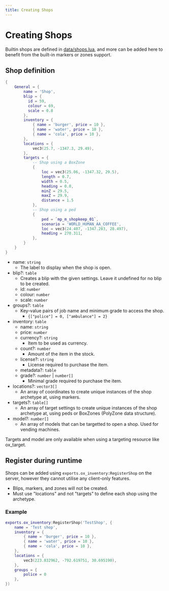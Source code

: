 ```yaml
---
title: Creating Shops
---
```


# Creating Shops

Builtin shops are defined in [data/shops.lua](https://github.com/overextended/ox_inventory/blob/main/data/shops.lua), and more can be added here to benefit from the built-in markers or zones support.

## Shop definition

```lua copy filename="data/shops.lua"
{
    General = {
        name = 'Shop',
        blip = {
          id = 59,
          colour = 69,
          scale = 0.8
        },
        inventory = {
            { name = 'burger', price = 10 },
            { name = 'water', price = 10 },
            { name = 'cola', price = 10 },
        },
        locations = {
            vec3(25.7, -1347.3, 29.49),
        },
        targets = {
            -- Shop using a BoxZone
            {
                loc = vec3(25.06, -1347.32, 29.5),
                length = 0.7,
                width = 0.5,
                heading = 0.0,
                minZ = 29.5,
                maxZ = 29.9,
                distance = 1.5
            },
            -- Shop using a ped
            {
                ped = `mp_m_shopkeep_01`,
                scenario = 'WORLD_HUMAN_AA_COFFEE',
                loc = vec3(24.407, -1347.283, 28.497),
                heading = 270.311,
            },
        }
    }
}
```

- name: `string`
  - The label to display when the shop is open.
- blip?: `table`
  - Creates a blip with the given settings. Leave it undefined for no blip to be created.
  - id: `number`
  - colour: `number`
  - scale: `number`
- groups?: `table`
  - Key-value pairs of job name and minimum grade to access the shop.
    - `{["police"] = 0, ["ambulance"] = 2}`
- inventory: `table`
  - name: `string`
  - price: `number`
  - currency?: `string`
    - Item to be used as currency.
  - count?: `number`
    - Amount of the item in the stock.
  - license?: `string`
    - License required to purchase the item.
  - metadata?: `table`
  - grade?: `number` | `number[]`
    - Minimal grade required to purchase the item.
- locations?: `vector3[]`
  - An array of coordinates to create unique instances of the shop archetype at, using markers.
- targets?: `table[]`
  - An array of target settings to create unique instances of the shop archetype at, using peds or BoxZones (PolyZone data structure).
- model?: `number[]`
  - An array of models that can be targetted to open a shop. Used for vending machines.

Targets and model are only available when using a targeting resource like ox_target.

## Register during runtime

Shops can be added using `exports.ox_inventory:RegisterShop` on the server, however they cannot utilise any client-only features.

- Blips, markers, and zones will not be created.
- Must use "locations" and not "targets" to define each shop using the archetype.

### Example

```lua copy
exports.ox_inventory:RegisterShop('TestShop', {
    name = 'Test shop',
    inventory = {
        { name = 'burger', price = 10 },
        { name = 'water', price = 10 },
        { name = 'cola', price = 10 },
    },
    locations = {
        vec3(223.832962, -792.619751, 30.695190),
    },
    groups = {
        police = 0
    },
})
```
